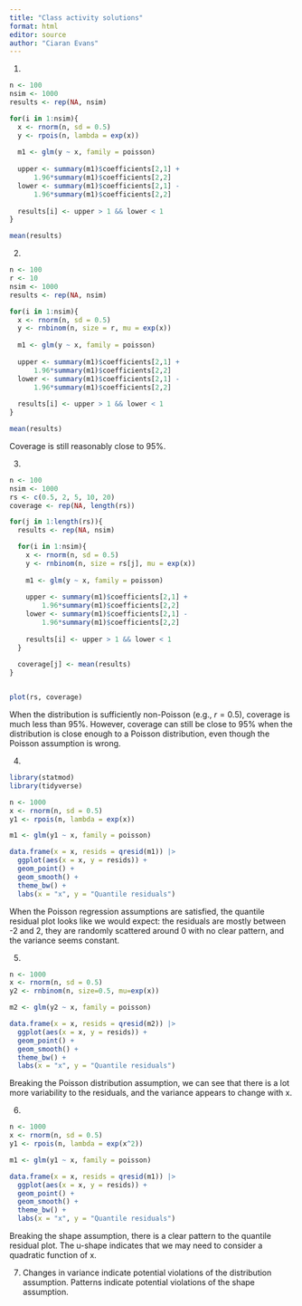 ```yaml
---
title: "Class activity solutions"
format: html
editor: source
author: "Ciaran Evans"
---
```


1. 

```r
n <- 100
nsim <- 1000
results <- rep(NA, nsim)

for(i in 1:nsim){
  x <- rnorm(n, sd = 0.5)
  y <- rpois(n, lambda = exp(x))
  
  m1 <- glm(y ~ x, family = poisson)
  
  upper <- summary(m1)$coefficients[2,1] + 
      1.96*summary(m1)$coefficients[2,2]
  lower <- summary(m1)$coefficients[2,1] - 
      1.96*summary(m1)$coefficients[2,2]
  
  results[i] <- upper > 1 && lower < 1
}

mean(results)
```

2. 

```r
n <- 100
r <- 10
nsim <- 1000
results <- rep(NA, nsim)

for(i in 1:nsim){
  x <- rnorm(n, sd = 0.5)
  y <- rnbinom(n, size = r, mu = exp(x))
  
  m1 <- glm(y ~ x, family = poisson)
  
  upper <- summary(m1)$coefficients[2,1] + 
      1.96*summary(m1)$coefficients[2,2]
  lower <- summary(m1)$coefficients[2,1] - 
      1.96*summary(m1)$coefficients[2,2]
  
  results[i] <- upper > 1 && lower < 1
}

mean(results)
```

Coverage is still reasonably close to 95%.

3.

```r
n <- 100
nsim <- 1000
rs <- c(0.5, 2, 5, 10, 20)
coverage <- rep(NA, length(rs))

for(j in 1:length(rs)){
  results <- rep(NA, nsim)

  for(i in 1:nsim){
    x <- rnorm(n, sd = 0.5)
    y <- rnbinom(n, size = rs[j], mu = exp(x))
    
    m1 <- glm(y ~ x, family = poisson)
    
    upper <- summary(m1)$coefficients[2,1] + 
        1.96*summary(m1)$coefficients[2,2]
    lower <- summary(m1)$coefficients[2,1] - 
        1.96*summary(m1)$coefficients[2,2]
    
    results[i] <- upper > 1 && lower < 1
  }
  
  coverage[j] <- mean(results)
}


plot(rs, coverage)
```

When the distribution is sufficiently non-Poisson (e.g., $r = 0.5$), coverage is much less than 95%. However, coverage can still be close to 95% when the distribution is close enough to a Poisson distribution, even though the Poisson assumption is wrong.


4.

```r
library(statmod)
library(tidyverse)

n <- 1000
x <- rnorm(n, sd = 0.5)
y1 <- rpois(n, lambda = exp(x))

m1 <- glm(y1 ~ x, family = poisson)

data.frame(x = x, resids = qresid(m1)) |>
  ggplot(aes(x = x, y = resids)) +
  geom_point() +
  geom_smooth() +
  theme_bw() +
  labs(x = "x", y = "Quantile residuals") 
```

When the Poisson regression assumptions are satisfied, the quantile residual plot looks like we would expect: the residuals are mostly between -2 and 2, they are randomly scattered around 0 with no clear pattern, and the variance seems constant.

5. 

```r
n <- 1000
x <- rnorm(n, sd = 0.5)
y2 <- rnbinom(n, size=0.5, mu=exp(x))

m2 <- glm(y2 ~ x, family = poisson)

data.frame(x = x, resids = qresid(m2)) |>
  ggplot(aes(x = x, y = resids)) +
  geom_point() +
  geom_smooth() +
  theme_bw() +
  labs(x = "x", y = "Quantile residuals") 
```

Breaking the Poisson distribution assumption, we can see that there is a lot more variability to the residuals, and the variance appears to change with x.

6. 

```r
n <- 1000
x <- rnorm(n, sd = 0.5)
y1 <- rpois(n, lambda = exp(x^2))

m1 <- glm(y1 ~ x, family = poisson)

data.frame(x = x, resids = qresid(m1)) |>
  ggplot(aes(x = x, y = resids)) +
  geom_point() +
  geom_smooth() +
  theme_bw() +
  labs(x = "x", y = "Quantile residuals") 
```

Breaking the shape assumption, there is a clear pattern to the quantile residual plot. The u-shape indicates that we may need to consider a quadratic function of x.

7. Changes in variance indicate potential violations of the distribution assumption. Patterns indicate potential violations of the shape assumption.

